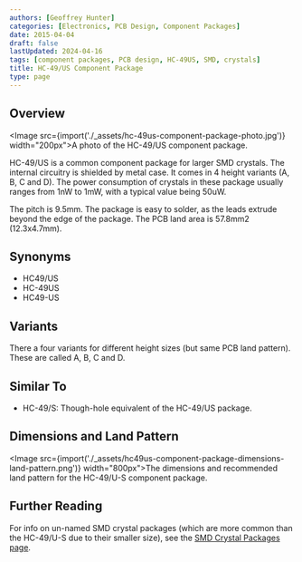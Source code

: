 ```yaml
---
authors: [Geoffrey Hunter]
categories: [Electronics, PCB Design, Component Packages]
date: 2015-04-04
draft: false
lastUpdated: 2024-04-16
tags: [component packages, PCB design, HC-49US, SMD, crystals]
title: HC-49/US Component Package
type: page
---
```



## Overview

<Image src={import('./_assets/hc-49us-component-package-photo.jpg')} width="200px">A photo of the HC-49/US component package.</Image>

HC-49/US is a common component package for larger SMD crystals. The internal circuitry is shielded by metal case. It comes in 4 height variants (A, B, C and D). The power consumption of crystals in these package usually ranges from 1nW to 1mW, with a typical value being 50uW.

The pitch is 9.5mm. The package is easy to solder, as the leads extrude beyond the edge of the package. The PCB land area is 57.8mm2 (12.3x4.7mm).

## Synonyms

* HC49/US
* HC-49US
* HC49-US

## Variants

There a four variants for different height sizes (but same PCB land pattern). These are called A, B, C and D.

## Similar To

* HC-49/S: Though-hole equivalent of the HC-49/US package.

## Dimensions and Land Pattern

<Image src={import('./_assets/hc49us-component-package-dimensions-land-pattern.png')} width="800px">The dimensions and recommended land pattern for the HC-49/U-S component package.</Image>

## Further Reading

For info on un-named SMD crystal packages (which are more common than the HC-49/U-S due to their smaller size), see the [SMD Crystal Packages page](/docs/pcb-design/component-packages/crystal-packages/index.mdx).
